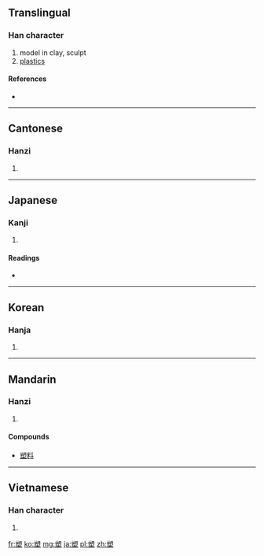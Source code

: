 ==Translingual==

===Han character===
{{Han char|rn=32|rad=土|as=10|sn=13|four=8710<sub>4</sub>|canj=廿月土 (TBG)}}

# model in clay, sculpt
# [[plastics]]

====References====
* {{Han ref|kx=0235.100|dkj=05328|dj=0473.030|hdz=10474.040|uh=5851|ud=22609|bh=B6EC|bd=46828}}

----

==Cantonese==

===Hanzi===
{{yue-hanzi|jyut=|y=sou3}}

# {{defn|Cantonese|sort=土10}}

----

==Japanese==

===Kanji===
{{ja-kanji|grade=c|rs=土10}}

# {{defn|Japanese|sort=土10}}

====Readings====
* {{ja-readings|on=[[そ]] (so)|kun=[[でく]] (deku)}}

----

==Korean==

===Hanja===
{{ko-hanja|hangeul=소|rv=so|mr=so}}

# {{defn|Korean|sort=土10}}

----

==Mandarin==

===Hanzi===
{{cmn-hanzi|pin=[[sù]] ([[su4]])|wg=su<sup>4</sup>}}

# {{defn|Mandarin|sort=土10}}

====Compounds====
* [[塑料]]

----

==Vietnamese==

===Han character===
{{vi-hantu|[[tố]]|rs=土10}}

# {{defn|Vietnamese|sort=土10}}

[[fr:塑]]
[[ko:塑]]
[[mg:塑]]
[[ja:塑]]
[[pl:塑]]
[[zh:塑]]